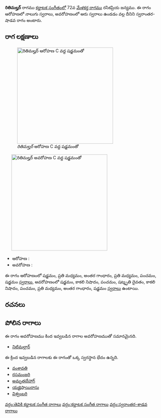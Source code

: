 {{Infobox ragam
	| name          	= రితిమల్హర్
	| synonym	    	= 
	| mela          	= 
	| chakra        	= 
	| janaka        	= 
	| type          	= స్వరాంతర-శాడవ
	| arohanam      	= {{svaraC|S|M2|G3|M2|P|S'}} 
	| avarohanam    	= {{svaraC|S'|N3|P|D3|N3|P|M2|G3|S}}
	| jeeva         	=
	| chhaya        	=
	| nyasa         	=
	| vishesha      	= 
	| equivalent  		= 
}}
{{కర్ణాటక సంగీత రాగాలు}}
'''రితిమల్హర్''' రాగము [[కర్ణాటక సంగీతం]]లో 72వ [[మేళకర్త రాగము]] రసికప్రియ జన్యము.  ఈ రాగం ఆరోహణలో నాలుగు స్వరాలు, అవరోహణంలో ఆరు స్వరాలు ఉండడం వల్ల దీనిని స్వరాంతర-షాడవ రాగం అంటారు.


==రాగ లక్షణాలు==
[[Image:ritimalhar_ar_kb2wiki.png|thumb|right|316px|''రితిమల్హర్'' ఆరోహణ C వద్ద షడ్జమంతో]]
	[[Image:ritimalhar_av_kb2wiki.png|thumb|right|316px|''రితిమల్హర్'' అవరోహణ C వద్ద షడ్జమంతో]]

* ఆరోహణ : {{svaraC|S|M2|G3|M2|P|S'}} 
* అవరోహణ : {{svaraC|S'|N3|P|D3|N3|P|M2|G3|S}}

ఈ రాగం ఆరోహణంలో షడ్జమం, ప్రతి మధ్యమం, అంతర గాంధారం, ప్రతి మధ్యమం, పంచమం, షడ్జమం [[స్వరాలు]], అవరోహణంలో షడ్జమం, కాకలి  నిషాదం, పంచమం, షట్శృతి దైవతం, కాకలి  నిషాదం, పంచమం, ప్రతి మధ్యమం, అంతర గాంధారం, షడ్జమం [[స్వరాలు]] ఉంటాయి.

==రచనలు==



==పోలిన రాగాలు==
ఈ రాగం అవరోహణము కింద ఇవ్వబడిన రాగాల అవరోహణముతో సమానమైనది.
* [[నిటిమల్లార్]]

ఈ క్రింద ఇవ్వబడిన రాగాలకు ఈ రాగంతో ఒక్క స్వరస్థాన భేదం ఉన్నది.
* [[వంశావతి]]
* [[రసమంజరి]]
* [[అమృతబేహాగ్]]
* [[యజ్హిషాయిరాసు]]
* [[విశ్వంబరి]]



[[వర్గం:తెవికి కర్ణాటక సంగీత రాగాలు]]
[[వర్గం:కర్ణాటక సంగీత రాగాలు]]
[[వర్గం:స్వరాంతర-శాడవ రాగాలు]]